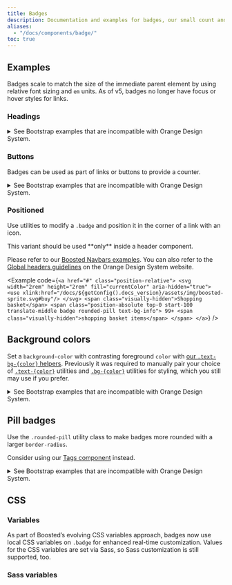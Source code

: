 ```yaml
---
title: Badges
description: Documentation and examples for badges, our small count and labeling component.
aliases:
  - "/docs/components/badge/"
toc: true
---
```



## Examples

Badges scale to match the size of the immediate parent element by using relative font sizing and `em` units. As of v5, badges no longer have focus or hover styles for links.

### Headings

<details>
<summary>See Bootstrap examples that are incompatible with Orange Design System.</summary>
<br />
<DesignCalloutAlert>
These variants should not be used because they do not respect the Orange Design System specifications.
</DesignCalloutAlert>

<Example code={`<h1>Example heading <span class="badge text-bg-secondary">New</span></h1>
  <h2>Example heading <span class="badge text-bg-secondary">New</span></h2>
  <h3>Example heading <span class="badge text-bg-secondary">New</span></h3>
  <h4>Example heading <span class="badge text-bg-secondary">New</span></h4>
  <h5>Example heading <span class="badge text-bg-secondary">New</span></h5>
  <h6>Example heading <span class="badge text-bg-secondary">New</span></h6>`} />
</details>

### Buttons

Badges can be used as part of links or buttons to provide a counter.

<details>
<summary>See Bootstrap examples that are incompatible with Orange Design System.</summary>
<br />
<DesignCalloutAlert>
This variant should not be used because it does not respect the Orange Design System specifications.
</DesignCalloutAlert>

<Example code={`<button type="button" class="btn btn-primary">
    Notifications <span class="badge text-bg-dark">4</span>
  </button>`} />

Note that depending on how they are used, badges may be confusing for users of screen readers and similar assistive technologies. While the styling of badges provides a visual cue as to their purpose, these users will simply be presented with the content of the badge. Depending on the specific situation, these badges may seem like random additional words or numbers at the end of a sentence, link, or button.

Unless the context is clear (as with the "Notifications" example, where it is understood that the "4" is the number of notifications), consider including additional context with a visually hidden piece of additional text.
</details>

### Positioned

Use utilities to modify a `.badge` and position it in the corner of a link with an icon.

<DesignCalloutAlert>
This variant should be used **only** inside a header component.

Please refer to our [Boosted Navbars examples]([[docsref:/examples/navbars]]). You can also refer to the [Global headers guidelines](https://system.design.orange.com/0c1af118d/p/37609b-global-headers/b/366c91) on the Orange Design System website.
</DesignCalloutAlert>

<Example code={`<a href="#" class="position-relative">
    <svg width="2rem" height="2rem" fill="currentColor" aria-hidden="true">
      <use xlink:href="/docs/${getConfig().docs_version}/assets/img/boosted-sprite.svg#buy"/>
    </svg>
    <span class="visually-hidden">Shopping basket</span>
    <span class="position-absolute top-0 start-100 translate-middle badge rounded-pill text-bg-info">
      99+
      <span class="visually-hidden">shopping basket items</span>
    </span>
  </a>`} />

## Background colors

<AddedIn version="5.2.0" />

Set a `background-color` with contrasting foreground `color` with [our `.text-bg-{color}` helpers]([[config:helpers/color-background]]). Previously it was required to manually pair your choice of [`.text-{color}`]([[docsref:/utilities/colors]]) utilities and [`.bg-{color}`]([[docsref:/utilities/background]]) utilities for styling, which you still may use if you prefer.

<details>
<summary>See Bootstrap examples that are incompatible with Orange Design System.</summary>
<br />
<DesignCalloutAlert>
These variants should not be used because they do not respect in the Orange Design System specifications.
</DesignCalloutAlert>

<Example code={[
  ...getData('theme-colors').map((themeColor) => `<span class="badge text-bg-${themeColor.name}">${themeColor.title}</span>`)
]} />

<Callout name="warning-color-assistive-technologies" />
</details>

## Pill badges

Use the `.rounded-pill` utility class to make badges more rounded with a larger `border-radius`.

Consider using our [Tags component]([[docsref:/components/tags]]) instead.

<details>
<summary>See Bootstrap examples that are incompatible with Orange Design System.</summary>
<br />
<DesignCalloutAlert>
These variants should not be used because they do not respect in the Orange Design System specifications.

Instead, consider using our [Tags component]([[docsref:/components/tags]]). You can also refer to the [Tags guidelines](https://system.design.orange.com/0c1af118d/p/975c09-tags/b/24dde8) on the Orange Design System website.
</DesignCalloutAlert>

<Example code={[
  ...getData('theme-colors').map((themeColor) => `<span class="badge rounded-pill text-bg-${themeColor.name}">${themeColor.title}</span>`)
]} />
</details>

## CSS

### Variables

<AddedIn version="5.2.0" />

As part of Boosted’s evolving CSS variables approach, badges now use local CSS variables on `.badge` for enhanced real-time customization. Values for the CSS variables are set via Sass, so Sass customization is still supported, too.

<ScssDocs name="badge-css-vars" file="scss/_badge.scss" />

### Sass variables

<ScssDocs name="badge-variables" file="scss/_variables.scss" />
